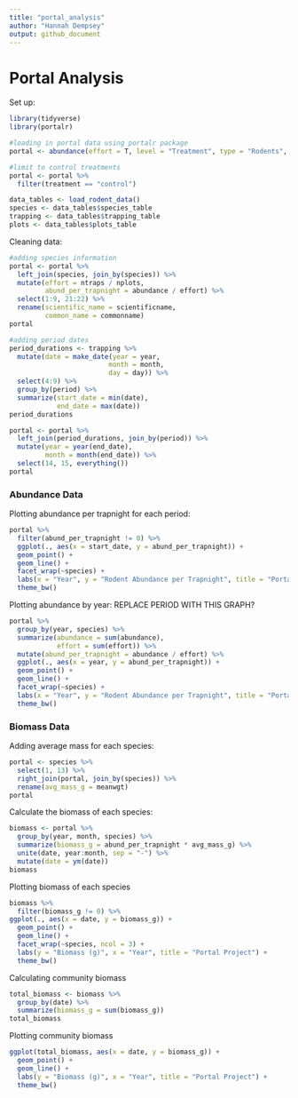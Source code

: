 ```yaml
---
title: "portal_analysis"
author: "Hannah Dempsey"
output: github_document
---
```


# Portal Analysis

Set up:

```r
library(tidyverse)
library(portalr)

#loading in portal data using portalr package
portal <- abundance(effort = T, level = "Treatment", type = "Rodents", shape = "Flat")

#limit to control treatments
portal <- portal %>% 
  filter(treatment == "control")

data_tables <- load_rodent_data()
species <- data_tables$species_table
trapping <- data_tables$trapping_table
plots <- data_tables$plots_table
```

Cleaning data:

```r
#adding species information
portal <- portal %>% 
  left_join(species, join_by(species)) %>% 
  mutate(effort = ntraps / nplots,
         abund_per_trapnight = abundance / effort) %>% 
  select(1:9, 21:22) %>% 
  rename(scientific_name = scientificname,
         common_name = commonname)
portal

#adding period dates
period_durations <- trapping %>% 
  mutate(date = make_date(year = year,
                         month = month,
                         day = day)) %>% 
  select(4:9) %>% 
  group_by(period) %>% 
  summarize(start_date = min(date),
            end_date = max(date))
period_durations

portal <- portal %>% 
  left_join(period_durations, join_by(period)) %>% 
  mutate(year = year(end_date),
         month = month(end_date)) %>% 
  select(14, 15, everything())
portal
```

### Abundance Data

Plotting abundance per trapnight for each period:

```r
portal %>% 
  filter(abund_per_trapnight != 0) %>% 
  ggplot(., aes(x = start_date, y = abund_per_trapnight)) +
  geom_point() +
  geom_line() +
  facet_wrap(~species) +
  labs(x = "Year", y = "Rodent Abundance per Trapnight", title = "Portal Project") +
  theme_bw()
```

Plotting abundance by year: REPLACE PERIOD WITH THIS GRAPH?

```r
portal %>% 
  group_by(year, species) %>% 
  summarize(abundance = sum(abundance),
            effort = sum(effort)) %>% 
  mutate(abund_per_trapnight = abundance / effort) %>% 
  ggplot(., aes(x = year, y = abund_per_trapnight)) +
  geom_point() +
  geom_line() +
  facet_wrap(~species) +
  labs(x = "Year", y = "Rodent Abundance per Trapnight", title = "Portal Project") +
  theme_bw()
```

### Biomass Data

Adding average mass for each species:

```r
portal <- species %>% 
  select(1, 13) %>% 
  right_join(portal, join_by(species)) %>% 
  rename(avg_mass_g = meanwgt)
portal
```

Calculate the biomass of each species:

```r
biomass <- portal %>% 
  group_by(year, month, species) %>% 
  summarize(biomass_g = abund_per_trapnight * avg_mass_g) %>%
  unite(date, year:month, sep = "-") %>% 
  mutate(date = ym(date))
biomass
```

Plotting biomass of each species

```r
biomass %>% 
  filter(biomass_g != 0) %>% 
ggplot(., aes(x = date, y = biomass_g)) +
  geom_point() +
  geom_line() +
  facet_wrap(~species, ncol = 3) +
  labs(y = "Biomass (g)", x = "Year", title = "Portal Project") +
  theme_bw()
```

Calculating community biomass

```r
total_biomass <- biomass %>% 
  group_by(date) %>% 
  summarize(biomass_g = sum(biomass_g))
total_biomass
```

Plotting community biomass

```r
ggplot(total_biomass, aes(x = date, y = biomass_g)) +
  geom_point() +
  geom_line() +
  labs(y = "Biomass (g)", x = "Year", title = "Portal Project") +
  theme_bw()
```
